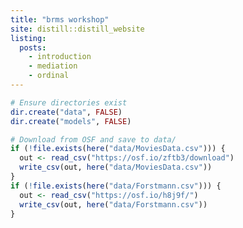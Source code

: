 ```yaml
---
title: "brms workshop"
site: distill::distill_website
listing: 
  posts:
    - introduction
    - mediation
    - ordinal
---
```


```r
# Ensure directories exist
dir.create("data", FALSE)
dir.create("models", FALSE)

# Download from OSF and save to data/
if (!file.exists(here("data/MoviesData.csv"))) {
  out <- read_csv("https://osf.io/zftb3/download")
  write_csv(out, here("data/MoviesData.csv"))
}
if (!file.exists(here("data/Forstmann.csv"))) {
  out <- read_csv("https://osf.io/h8j9f/")
  write_csv(out, here("data/Forstmann.csv"))
}
```